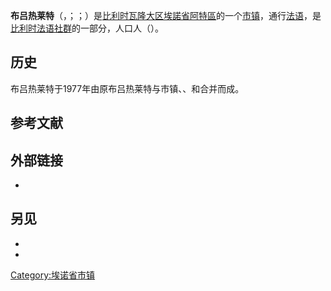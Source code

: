 {{NoteTA
|G1=比利时地名
}}
{{Infobox Belgium municipality
|name=布吕热莱特
|native_name=<small>{{native name|fr|Brugelette}}<br>{{native name|pcd|Brujlete}}<br>{{native name|wa|Brudjlete}}</small>
|picture= Brugelette 050918 (1).JPG
|picture-legend=
|map=Brugelette Hainaut Belgium Map.svg
|map-legend=布吕热莱特在[[埃諾省|埃諾省]]的位置
|arms=CommunesBelgique-Brugelette.svg
|flag=Flag of Brugelette.svg
|region={{BE-REG-WAL}}
|community={{BE-FR}}
|province={{BE-PROV-HT}}
|arrondissement=[[阿特區_(比利時)|阿特區]]
|nis=51012
|pyramid-date=
|0-19=
|20-64=
|65=
|foreigners=
|foreigners-date=
|mayor=André Desmarlières ([[社会党_(比利时)|PS]])
|majority= Liste du Mayeur
|postal-codes=7940-7943
|telephone-area=068
|web=[http://www.brugelette.be/ www.brugelette.be]
|coordinates = {{coord|50|36|N|03|51|E|region:BE|display=inline,title}}
}}
'''布吕热莱特'''（{{lang-fr|Brugelette}}，{{IPA-fr|bʁyʒlɛt}}；{{lang-pcd|Brujlete}}；{{lang-wa|Brudjlete}}）是[[比利时|比利时]][[瓦隆大区|瓦隆大区]][[埃諾省|埃諾省]][[阿特區_(比利時)|阿特區]]的一个[[市镇_(比利时)|市镇]]，通行[[法语|法语]]，是[[比利时法语社群|比利时法语社群]]的一部分，人口{{wikidata|property|normal+|P1082}}人（{{wikidata|qualifier|P1082|P585}}）。

== 历史 ==
布吕热莱特于1977年由原布吕热莱特与市镇{{link-fr|阿特尔 (埃诺省)|Attre|阿特尔}}、{{link-fr|康布龙卡斯托|Cambron-Casteau}}、{{link-fr|加日|Gages (Brugelette)}}和{{link-fr|梅韦尔尼|Mévergnies}}合并而成。

== 参考文献 ==
{{Reflist}}

== 外部链接 ==
* {{Commons category-inline|Brugelette}}

==另见==
*{{link-en|阿特尔城堡|Attre Castle}}
*{{link-en|派里代扎动植物园|Pairi Daiza}}

{{Geographic location
|Centre = 布吕热莱特
|北  = [[阿特|阿特]]
|東北 = [[锡利|锡利]]
|東  = [[朗斯_(埃诺省)|朗斯]]
|南  = [[朗斯_(埃诺省)|朗斯]]
|西  = [[谢夫尔|谢夫尔]]
}}

{{埃诺省市镇}}
{{Authority control}}
{{Hainaut-geo-stub}}
[[Category:埃诺省市镇|Category:埃诺省市镇]]